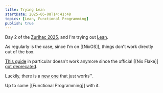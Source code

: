 ```yaml
---
title: Trying Lean
startDate: 2025-06-08T14:41:48
topics: [Lean, Functional Programming]
publish: true
---
```


Day 2 of the [Zurihac 2025](https://zfoh.ch/zurihac2025/), and I'm trying out [Lean](https://lean-lang.org/).

As regularly is the case, since I'm on [[NixOS]], things don't work directly out of the box.

[This guide](https://sebasti.a.nullri.ch/lean4/doc/setup/nix.html) in particular doesn't work anymore since the official [[Nix Flake]] [got deprecated](https://github.com/leanprover/lean4/pull/4895).

Luckily, there is a [new one](https://github.com/lenianiva/lean4-nix) that just works™.

Up to some [[Functional Programming]] with it.
